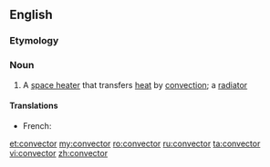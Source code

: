 ==English==
{{wikipedia|dab=convector}}
===Etymology===
{{suffix|convect|or}}

===Noun===
{{en-noun}}

# A [[space heater]] that transfers [[heat]] by [[convection]]; a [[radiator]]

====Translations====
{{trans-top|space heater}}
* French: {{t+|fr|convecteur|m}}
{{trans-mid}}
{{trans-bottom}}

[[et:convector]]
[[my:convector]]
[[ro:convector]]
[[ru:convector]]
[[ta:convector]]
[[vi:convector]]
[[zh:convector]]